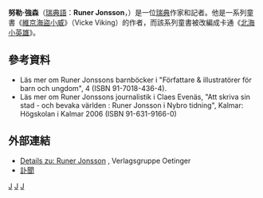 '''努勒·強森'''（[[瑞典語|瑞典語]]：'''Runer Jonsson'''，{{bd|1916年|6月29日|2006年|10月29日|catIdx=J}}）是一位[[瑞典|瑞典]]作家和記者。他是一系列童書《[[維京海盜小威|維京海盜小威]]》（Vicke Viking）的作者，而該系列童書被改編成卡通《[[北海小英雄|北海小英雄]]》。

==參考資料==
* Läs mer om Runer Jonssons barnböcker i "Författare & illustratörer för barn och ungdom", 4 (ISBN 91-7018-436-4).
* Läs mer om Runer Jonssons journalistik i Claes Evenäs, "Att skriva sin stad - och bevaka världen : Runer Jonsson i Nybro tidning", Kalmar: Högskolan i Kalmar 2006 (ISBN 91-631-9166-0)

==外部連結==
*[http://www.ellermann.de/buecher/kinderbuecher/details/mitwirkend/3-7707-2851-3/9401/12876/Autor/Runer/Jonsson.html Details zu: Runer Jonsson] {{Wayback|url=http://www.ellermann.de/buecher/kinderbuecher/details/mitwirkend/3-7707-2851-3/9401/12876/Autor/Runer/Jonsson.html |date=20160304185909 }}, Verlagsgruppe Oetinger
*[http://sverigesradio.se/sida/artikel.aspx?programid=86&artikel=1016636 訃聞] {{Wayback|url=http://sverigesradio.se/sida/artikel.aspx?programid=86&artikel=1016636 |date=20171004190818 }} 

[[Category:瑞典作家|J]]
[[Category:瑞典記者|J]]
[[Category:瑞典兒童文學作家|J]]

{{瑞典人物小作品}}